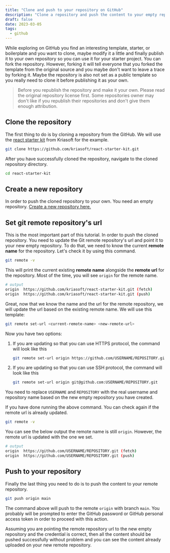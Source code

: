 ```yaml
---
title: "Clone and push to your repository on GitHub"
description: "Clone a repository and push the content to your empty repository on GitHub. You need to update the git remote url and point it to your repository url"
draft: false
date: 2023-03-05
tags:
  - github
---
```


While exploring on GitHub you find an interesting template, starter, or boilerplate and you want to clone, maybe modify it a little and finally publish it to your own repository so you can use it for your starter project. You can fork the repository. However, forking it will tell everyone that you forked the template from the original source and you maybe don't want to leave a trace by forking it. Maybe the repository is also not set as a public template so you really need to clone it before publishing it as your own.

> Before you republish the repository and make it your own. Please read the original repository license first. Some repositories owner may don't like if you republish their repositories and don't give them enough attribution.

## Clone the repository

The first thing to do is by cloning a repository from the GitHub. We will use the [react starter kit](https://github.com/kriasoft/react-starter-kit) from Kriasoft for the example.

```bash
git clone https://github.com/kriasoft/react-starter-kit.git
```

After you have successfully cloned the repository, navigate to the cloned repository directory.

```bash
cd react-starter-kit
```

## Create a new repository

In order to push the cloned repository to your own. You need an empty repository. [Create a new repository here.](https://github.com/new)

## Set git remote repository's url

This is the most important part of this tutorial. In order to push the cloned repository. You need to update the Git remote repository's url and point it to your new empty repository. To do that, we need to know the current **remote name** for the repository. Let's check it by using this command.

```bash
git remote -v
```

This will print the current existing **remote name** alongside the **remote url** for the repository. Most of the time, you will see `origin` for the remote name.

```bash
# output
origin	https://github.com/kriasoft/react-starter-kit.git (fetch)
origin	https://github.com/kriasoft/react-starter-kit.git (push)
```

Great, now that we know the name and the url for the remote repository, we will update the url based on the existing remote name. We will use this template:

```bash
git remote set-url <current-remote-name> <new-remote-url>
```

Now you have two options:

1. If you are updating so that you can use HTTPS protocol, the command will look like this
    ```bash
    git remote set-url origin https://github.com/USERNAME/REPOSITORY.git
    ```
2. If you are updating so that you can use SSH protocol, the command will look like this
    ```bash
    git remote set-url origin git@github.com:USERNAME/REPOSITORY.git
    ```

You need to replace `USERNAME` and `REPOSITORY` with the real username and repository name based on the new empty repository you have created.

If you have done running the above command. You can check again if the remote url is already updated.

```bash
git remote -v
```

You can see the below output the remote name is still `origin`. However, the remote url is updated with the one we set.

```bash
# output
origin	https://github.com/USERNAME/REPOSITORY.git (fetch)
origin	https://github.com/USERNAME/REPOSITORY.git (push)
```

## Push to your repository

Finally the last thing you need to do is to push the content to your remote repository.

```bash
git push origin main
```

The command above will push to the remote `origin` with branch `main`. You probably will be prompted to enter the GitHub password or GitHub personal access token in order to proceed with this action.

Assuming you are pointing the remote repository url to the new empty repository and the credential is correct, then all the content should be pushed successfully without problem and you can see the content already uploaded on your new remote repository.
